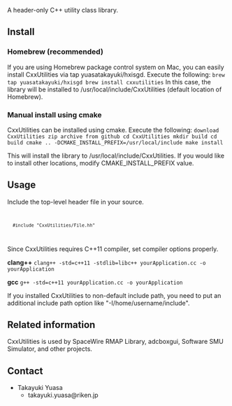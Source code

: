 A header-only C++ utility class library.

==Install==
=== Homebrew (recommended) ===
If you are using Homebrew package control system on Mac,
you can easily install CxxUtilities via tap yuasatakayuki/hxisgd.
Execute the following:
<code>
brew tap yuasatakayuki/hxisgd
brew install cxxutilities
</code>
In this case, the library will be installed to /usr/local/include/CxxUtilities (default location of Homebrew).

===Manual install using cmake===
CxxUtilities can be installed using cmake.
Execute the following:
<code>
download CxxUtilities zip archive from github
cd CxxUtilities
mkdir build
cd build
cmake .. -DCMAKE_INSTALL_PREFIX=/usr/local/include
make install
</code>

This will install the library to /usr/local/include/CxxUtilities.
If you would like to install other locations, modify CMAKE_INSTALL_PREFIX value.


==Usage==
Include the top-level header file in your source.
<code>
   #include "CxxUtilities/File.hh"
</code>
Since CxxUtilities requires C++11 compiler, set compiler options properly.

'''clang++'''
<code>
clang++ -std=c++11 -stdlib=libc++ yourApplication.cc -o yourApplication
</code>

'''gcc'''
<code>
g++ -std=c++11 yourApplication.cc -o yourApplication
</code>

If you installed CxxUtilities to non-default include path, you need to put an additional include path option like "-I/home/username/include".
   
== Related information ==
CxxUtilities is used by SpaceWire RMAP Library, adcboxgui, Software SMU Simulator, and other projects.

== Contact ==
*Takayuki Yuasa
** takayuki.yuasa@riken.jp